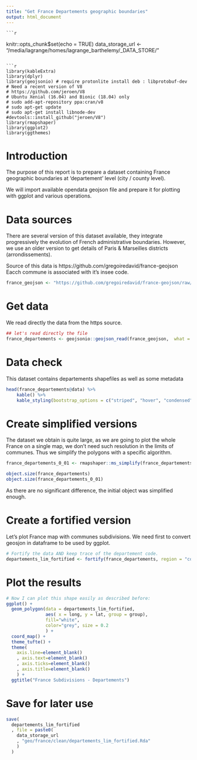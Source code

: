 ```yaml
---
title: "Get France Departements geographic boundaries"
output: html_document
---
```

    
    ```r
knitr::opts_chunk$set(echo = TRUE)
data_storage_url <- "/media/lagrange/homes/lagrange_barthelemy/_DATA_STORE/"
```

```r
library(kableExtra)
library(dplyr)
library(geojsonio) # require protonlite install deb : libprotobuf-dev
# Need a recent version of V8
# https://github.com/jeroen/V8
# Ubuntu Xenial (16.04) and Bionic (18.04) only
# sudo add-apt-repository ppa:cran/v8
# sudo apt-get update
# sudo apt-get install libnode-dev
#devtools::install_github("jeroen/V8")
library(rmapshaper)
library(ggplot2)
library(ggthemes)
```



# Introduction

The purpose of this report is to prepare a dataset containing France 
geographic boundaries at 'departement' level (city / county level).

We will import available opendata geojson file and prepare it for plotting
with ggplot and various operations.

# Data sources

There are several version of this dataset available, they integrate progressively
the evolution of French administrative boundaries. However, we use an older
version to get details of Paris & Marseilles districts (arrondissements).

Source of this data is https://github.com/gregoiredavid/france-geojson
Eacch commune is associated with it's insee code.

```r
france_geojson <- "https://github.com/gregoiredavid/france-geojson/raw/master/departements-avec-outre-mer.geojson"
```


# Get data

We read directly the data from the https source.

```r
## let's read directly the file
france_departements <- geojsonio::geojson_read(france_geojson,  what = "sp")
```

# Data check

This dataset contains departements shapefiles as well as some metadata

```r
head(france_departements@data) %>%
    kable() %>%
    kable_styling(bootstrap_options = c("striped", "hover", "condensed"))
```

# Create simplified versions

The dataset we obtain is quite large, as we are going to plot the whole France 
on a single map, we don’t need such resolution in the limits of communes. Thus 
we simplify the polygons with a specific algorithm.

```r
france_departements_0_01 <- rmapshaper::ms_simplify(france_departements, keep = 0.01)
```

```r
object.size(france_departements)
object.size(france_departements_0_01)
```
 As there are no significant difference, the initial object was simplified enough.

# Create a fortified version

Let's plot France map with communes subdivisions. We need first to convert
geosjon in dataframe to be used by ggplot.

```r
# Fortify the data AND keep trace of the departement code.
departements_lim_fortified <- fortify(france_departements, region = "code")

```

# Plot the results

```r
# Now I can plot this shape easily as described before:
ggplot() +
  geom_polygon(data = departements_lim_fortified, 
               aes( x = long, y = lat, group = group),
               fill="white", 
               color="grey", size = 0.2
               ) +
  coord_map() +
  theme_tufte() +
  theme(
    axis.line=element_blank()
    , axis.text=element_blank()
    , axis.ticks=element_blank()
    , axis.title=element_blank()
    ) +
  ggtitle("France Subdivisions - Departements")
```


# Save for later use

```r
save(
  departements_lim_fortified
  , file = paste0(
    data_storage_url
    , "geo/france/clean/departements_lim_fortified.Rda"
    )
  )
```



